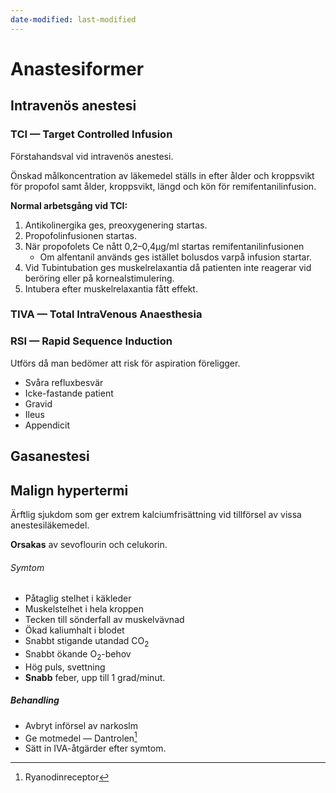 ```yaml
---
date-modified: last-modified
---
```


# Anastesiformer

## Intravenös anestesi

### TCI --- Target Controlled Infusion

Förstahandsval vid intravenös anestesi.

Önskad målkoncentration av läkemedel ställs in efter ålder och kroppsvikt för
propofol samt ålder, kroppsvikt, längd och kön för remifentanilinfusion.

**Normal arbetsgång vid TCI:**

1. Antikolinergika ges, preoxygenering startas.
2. Propofolinfusionen startas.
3. När propofolets Ce nått 0,2--0,4µg/ml startas remifentanilinfusionen
    - Om alfentanil används ges istället bolusdos varpå infusion startar.
4. Vid Tubintubation ges muskelrelaxantia då patienten inte reagerar vid
   beröring eller på kornealstimulering.
5. Intubera efter muskelrelaxantia fått effekt.

### TIVA --- Total IntraVenous Anaesthesia

### RSI --- Rapid Sequence Induction

Utförs då man bedömer att risk för aspiration föreligger.

- Svåra refluxbesvär
- Icke-fastande patient
- Gravid
- Ileus
- Appendicit



## Gasanestesi

<!--
Detta är em kommentar

-->

## Malign hypertermi

Ärftlig sjukdom som ger extrem kalciumfrisättning vid tillförsel av vissa anestesiläkemedel.

**Orsakas** av sevoflourin och celukorin.

###### Symtom

- Påtaglig stelhet i käkleder
- Muskelstelhet i hela kroppen
- Tecken till sönderfall av muskelvävnad
- Ökad kaliumhalt i blodet
- Snabbt stigande utandad CO~2~
- Snabbt ökande O~2~-behov
- Hög puls, svettning
- **Snabb** feber, upp till 1 grad/minut.

##### Behandling

- Avbryt införsel av narkoslm
- Ge motmedel --- Dantrolen^[Ryanodinreceptor]
- Sätt in IVA-åtgärder efter symtom.
